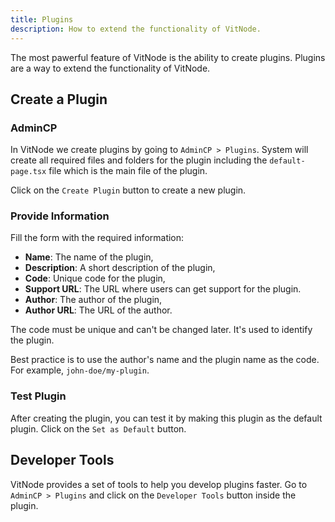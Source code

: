 ```yaml
---
title: Plugins
description: How to extend the functionality of VitNode.
---
```


The most pawerful feature of VitNode is the ability to create plugins. Plugins are a way to extend the functionality of VitNode.

## Create a Plugin

 
<Steps>
<Step>
 
### AdminCP

In VitNode we create plugins by going to `AdminCP > Plugins`. System will create all required files and folders for the plugin including the `default-page.tsx` file which is the main file of the plugin.

Click on the `Create Plugin` button to create a new plugin.


<ImageZoom src={formCreatePlugin} className="max-w-xs" alt="test" />
 
</Step>
 
<Step>
 
### Provide Information

Fill the form with the required information:

- **Name**: The name of the plugin,
- **Description**: A short description of the plugin,
- **Code**: Unique code for the plugin,
- **Support URL**: The URL where users can get support for the plugin.
- **Author**: The author of the plugin,
- **Author URL**: The URL of the author.

<ImageZoom src={formCreatePlugin} className="max-w-xs" alt="test" />

<Callout title="Unique Code" type="warn">
The code must be unique and can't be changed later. It's used to identify the plugin.

Best practice is to use the author's name and the plugin name as the code. For example, `john-doe/my-plugin`.

</Callout>
 
</Step>
<Step>

### Test Plugin

After creating the plugin, you can test it by making this plugin as the default plugin. Click on the `Set as Default` button.

<ImageZoom src={formCreatePlugin} className="max-w-xs" alt="test" />

</Step>

</Steps>

## Developer Tools

VitNode provides a set of tools to help you develop plugins faster. Go to `AdminCP > Plugins` and click on the `Developer Tools` button inside the plugin.

<ImageZoom src={formCreatePlugin} className="max-w-xs" alt="test" />
